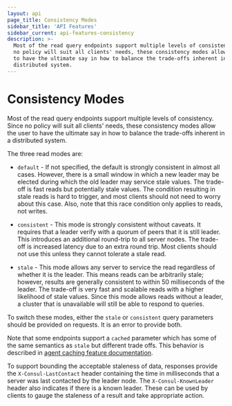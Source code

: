 ```yaml
---
layout: api
page_title: Consistency Modes
sidebar_title: 'API Features'
sidebar_current: api-features-consistency
description: >-
  Most of the read query endpoints support multiple levels of consistency. Since
  no policy will suit all clients' needs, these consistency modes allow the user
  to have the ultimate say in how to balance the trade-offs inherent in a
  distributed system.
---
```


# Consistency Modes

Most of the read query endpoints support multiple levels of consistency. Since
no policy will suit all clients' needs, these consistency modes allow the user
to have the ultimate say in how to balance the trade-offs inherent in a
distributed system.

The three read modes are:

- `default` - If not specified, the default is strongly consistent in almost all
  cases. However, there is a small window in which a new leader may be elected
  during which the old leader may service stale values. The trade-off is fast
  reads but potentially stale values. The condition resulting in stale reads is
  hard to trigger, and most clients should not need to worry about this case.
  Also, note that this race condition only applies to reads, not writes.

- `consistent` - This mode is strongly consistent without caveats. It requires
  that a leader verify with a quorum of peers that it is still leader. This
  introduces an additional round-trip to all server nodes. The trade-off is
  increased latency due to an extra round trip. Most clients should not use this
  unless they cannot tolerate a stale read.

- `stale` - This mode allows any server to service the read regardless of
  whether it is the leader. This means reads can be arbitrarily stale; however,
  results are generally consistent to within 50 milliseconds of the leader. The
  trade-off is very fast and scalable reads with a higher likelihood of stale
  values. Since this mode allows reads without a leader, a cluster that is
  unavailable will still be able to respond to queries.

To switch these modes, either the `stale` or `consistent` query parameters
should be provided on requests. It is an error to provide both.

Note that some endpoints support a `cached` parameter which has some of the same
semantics as `stale` but different trade offs. This behavior is described in
[agent caching feature documentation](/api/features/caching).

To support bounding the acceptable staleness of data, responses provide the
`X-Consul-LastContact` header containing the time in milliseconds that a server
was last contacted by the leader node. The `X-Consul-KnownLeader` header also
indicates if there is a known leader. These can be used by clients to gauge the
staleness of a result and take appropriate action.
